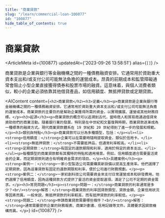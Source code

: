 ```yaml
---
title: "商業貸款"
slug: "/learn/commercial-loan-100877"
id: "100877"
hide_table_of_contents: true
---
```



# 商業貸款

<ArticleMeta id={100877} updatedAt={'2023-09-26 13:58:51'} alias={`[]`} />
<div className='border-solid border-b border-t-0 my-4 border-[var(--ifm-color-gray-300)]' />

商業貸款是企業與銀行等金融機構之間的一種債務融資安排。它通常用於資助重大資本支出和/或支付公司可能無法負擔的運營成本。昂貴的前期成本和監管障礙通常會阻止小型企業直接獲得債券和股票市場的融資。這意味着，與個人消費者類似，較小的企業必須依靠其他借貸產品，如信用額度、無抵押貸款或定期貸款。

<AIContent content={`<h2>商業貸款</h2><h3>定義</h3><p>商業貸款是企業與銀行等金融機構之間的一種債務融資安排。它通常用於資助重大資本支出和/或支付公司可能無法負擔的運營成本。商業貸款的主要目的是幫助企業獲得所需的資金，以實現擴展、運營或其他財務目標。</p><h3>起源</h3><p>商業貸款的概念可以追溯到古代，當時商人和貿易商通過借貸來資助他們的商業活動。隨着銀行業的發展，特別是在中世紀和文藝復興時期，商業貸款逐漸成為一種標準的融資方式。現代商業貸款體系在 19 世紀和 20 世紀得到了進一步的發展和規範。</p><h3>類別與特點</h3><p>商業貸款可以分為多種類型，包括：</p><ul><li><strong>信用額度：</strong>企業可以在需要時隨時提取資金，類似於信用卡。</li><li><strong>無抵押貸款：</strong>不需要抵押品，但通常利率較高。</li><li><strong>定期貸款：</strong>有固定的還款期限和利率，適用於特定的資本支出。</li></ul><p>每種類型的商業貸款都有其獨特的特點和適用場景。例如，信用額度適合需要靈活資金的企業，而定期貸款則適合有明確資金需求的項目。</p><h3>具體案例</h3><p><strong>案例一：</strong>一家小型製造公司需要購買新設備以提高生產效率。他們選擇了定期貸款，因為這筆貸款有固定的還款期限和利率，便於公司進行財務規劃。</p><p><strong>案例二：</strong>一家初創科技公司需要資金來支付日常運營成本和研發費用。他們選擇了信用額度，因為這種貸款方式提供了靈活的資金提取選項，滿足了公司不定期的資金需求。</p><h3>常見問題</h3><p><strong>問題一：</strong>商業貸款的利率通常是多少？<br/><strong>解答：</strong>商業貸款的利率因貸款類型、貸款金額、企業信用狀況等因素而異。一般來説，無抵押貸款的利率較高，而有抵押貸款的利率較低。</p><p><strong>問題二：</strong>申請商業貸款需要哪些條件？<br/><strong>解答：</strong>通常需要提供企業的財務報表、商業計劃書、信用記錄等文件。具體要求因貸款機構而異。</p>`} id={100877} />
